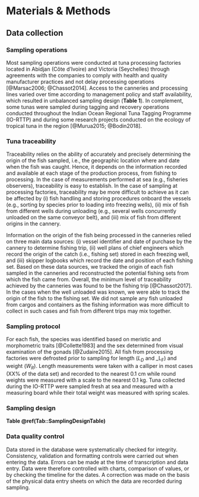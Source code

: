 
# Materials & Methods

## Data collection

### Sampling operations

Most sampling operations were conducted at tuna processing factories located in Abidjan (Côte d'Ivoire) and Victoria (Seychelles) through agreements with the companies to comply with health and quality manufacturer practices and not delay processing operations [@Marsac2006; @Chassot2014]. Access to the canneries and processing lines varied over time according to management policy and staff availability, which resulted in unbalanced sampling design (**Table 1**). In complement, some tunas were sampled during tagging and recovery operations conducted throughout the Indian Ocean Regional Tuna Tagging Programme (IO-RTTP) and during some research projects conducted on the ecology of tropical tuna in the region [@Murua2015; @Bodin2018].

### Tuna traceability

Traceability relies on the ability of accurately and precisely determining the origin of the fish sampled, i.e., the geographic location where and date when the fish was caught. Hence, it depends on the information recorded and available at each stage of the production process, from fishing to processing. In the case of measurements performed at sea (e.g., fisheries observers), traceability is easy to establish. In the case of sampling at processing factories, traceability may be more difficult to achieve as it can be affected by (i) fish handling and storing procedures onboard the vessels (e.g., sorting by species prior to loading into freezing wells), (ii) mix of fish from different wells during unloading (e.g., several wells concurrently unloaded on the same conveyor belt), and (iii) mix of fish from different origins in the cannery.

Information on the origin of the fish being processed in the canneries relied on three main data sources: (i) vessel identifier and date of purchase by the cannery to determine fishing trip, (ii) well plans of chief engineers which record the origin of the catch (i.e., fishing set) stored in each freezing well, and (iii) skipper logbooks which record the date and position of each fishing set. Based on these data sources, we tracked the origin of each fish sampled in the canneries and reconstructed the potential fishing sets from which the fish came from. Overall, the minimum level of traceability achieved by the canneries was found to be the fishing trip [@Chassot2017]. In the cases when the well unloaded was known, we were able to track the origin of the fish to the fishing set. We did not sample any fish unloaded from cargos and containers as the fishing information was more difficult to collect in such cases and fish from different trips may mix together.

### Sampling protocol

For each fish, the species was identified based on meristic and morphometric traits [@Collette1983] and the sex determined from visual examination of the gonads [@Zudaire2015]. All fish from processing factories were defrosted prior to sampling for length (_L~D~_ and _L~F~) and weight (_W~R~_). Length measurements were taken with a calliper in most cases (XX% of the data set) and recorded to the nearest 0.1 cm while round weights were measured with a scale to the nearest 0.1 kg. Tuna collected during the IO-RTTP were sampled fresh at sea and measured with a measuring board while their total weight was measured with spring scales.

### Sampling design

**Table \@ref(Tab::SamplingDesignTable)**

### Data quality control

Data stored in the database were systematically checked for integrity. Consistency, validation and formatting controls were carried out when entering the data. Errors can be made at the time of transcription and data entry. Data were therefore controlled with charts, comparison of values, or by checking the timeline for the dates. A correction was made on the basis of the physical data entry sheets on which the data are recorded during sampling.




